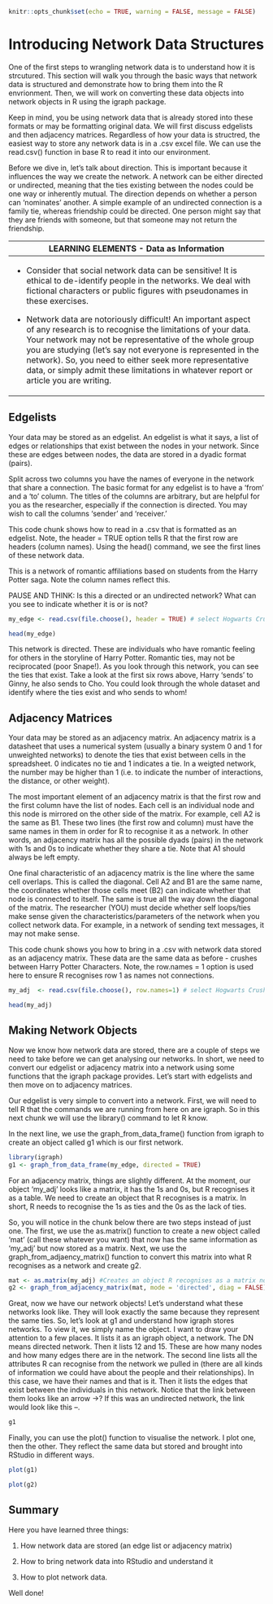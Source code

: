 ```r
knitr::opts_chunk$set(echo = TRUE, warning = FALSE, message = FALSE)
```

# Introducing Network Data Structures

One of the first steps to wrangling network data is to understand how it is strcutured. This section will walk you through the basic ways that network data is structured and demonstrate how to bring them into the R envrionment. Then, we will work on converting these data objects into network objects in R using the igraph package.

Keep in mind, you be using network data that is already stored into these formats or may be formatting original data. We will first discuss edgelists and then adjacency matrices. Regardless of how your data is structred, the easiest way to store any network data is in a .csv excel file. We can use the read.csv() function in base R to read it into our environment.

Before we dive in, let's talk about direction. This is important because it influences the way we create the network. A network can be either directed or undirected, meaning that the ties existing between the nodes could be one way or inherently mutual. The direction depends on whether a person can 'nominates' another. A simple example of an undirected connection is a family tie, whereas friendship could be directed. One person might say that they are friends with someone, but that someone may not return the friendship.

+---------------------------------------------------------------------------------------------------------------------------------------------------------------------------------------------------------------------------------------------------------------------------------------------------------------------------------------------------------------------------------------------------------+
| LEARNING ELEMENTS - Data as Information                                                                                                                                                                                                                                                                                                                                                                 |
+=========================================================================================================================================================================================================================================================================================================================================================================================================+
| -   Consider that social network data can be sensitive! It is ethical to de-identify people in the networks. We deal with fictional characters or public figures with pseudonames in these exercises.                                                                                                                                                                                                   |
|                                                                                                                                                                                                                                                                                                                                                                                                         |
| -   Network data are notoriously difficult! An important aspect of any research is to recognise the limitations of your data. Your network may not be representative of the whole group you are studying (let's say not everyone is represented in the network). So, you need to either seek more representative data, or simply admit these limitations in whatever report or article you are writing. |
+---------------------------------------------------------------------------------------------------------------------------------------------------------------------------------------------------------------------------------------------------------------------------------------------------------------------------------------------------------------------------------------------------------+

## Edgelists

Your data may be stored as an edgelist. An edgelist is what it says, a list of edges or relationships that exist between the nodes in your network. Since these are edges between nodes, the data are stored in a dyadic format (pairs).

Split across two columns you have the names of everyone in the network that share a connection. The basic format for any edgelist is to have a 'from' and a 'to' column. The titles of the columns are arbitrary, but are helpful for you as the researcher, especially if the connection is directed. You may wish to call the columns 'sender' and 'receiver.'

This code chunk shows how to read in a .csv that is formatted as an edgelist. Note, the header = TRUE option tells R that the first row are headers (column names). Using the head() command, we see the first lines of these network data.

This is a network of romantic affiliations based on students from the Harry Potter saga. Note the column names reflect this.

PAUSE AND THINK: Is this a directed or an undirected network? What can you see to indicate whether it is or is not?

```r
my_edge <- read.csv(file.choose(), header = TRUE) # select Hogwarts Crushes Edgelist_SELFLOOPS.csv

head(my_edge)
```

This network is directed. These are individuals who have romantic feeling for others in the storyline of Harry Potter. Romantic ties, may not be reciprocated (poor Snape!). As you look through this network, you can see the ties that exist. Take a look at the first six rows above, Harry 'sends' to Ginny, he also sends to Cho. You could look through the whole dataset and identify where the ties exist and who sends to whom!

## Adjacency Matrices

Your data may be stored as an adjacency matrix. An adjacency matrix is a datasheet that uses a numerical system (usually a binary system 0 and 1 for unweighted networks) to denote the ties that exist between cells in the spreadsheet. 0 indicates no tie and 1 indicates a tie. In a weigted network, the number may be higher than 1 (i.e. to indicate the number of interactions, the distance, or other weight).

The most important element of an adjacency matrix is that the first row and the first column have the list of nodes. Each cell is an individual node and this node is mirrored on the other side of the matrix. For example, cell A2 is the same as B1. These two lines (the first row and column) must have the same names in them in order for R to recognise it as a network. In other words, an adjacency matrix has all the possible dyads (pairs) in the network with 1s and 0s to indicate whether they share a tie. Note that A1 should always be left empty.

One final characteristic of an adjacency matrix is the line where the same cell overlaps. This is called the diagonal. Cell A2 and B1 are the same name, the coordinates whether those cells meet (B2) can indicate whether that node is connected to itself. The same is true all the way down the diagonal of the matrix. The researcher (YOU) must decide whether self loops/ties make sense given the characteristics/parameters of the network when you collect network data. For example, in a network of sending text messages, it may not make sense.

This code chunk shows you how to bring in a .csv with network data stored as an adjacency matrix. These data are the same data as before - crushes between Harry Potter Characters. Note, the row.names = 1 option is used here to ensure R recognises row 1 as names not connections.

```r
my_adj  <- read.csv(file.choose(), row.names=1) # select Hogwarts Crushes matrix.csv

head(my_adj)
```

## Making Network Objects

Now we know how network data are stored, there are a couple of steps we need to take before we can get analysing our networks. In short, we need to convert our edgelist or adjacency matrix into a network using some functions that the igraph package provides. Let's start with edgelists and then move on to adjacency matrices.

Our edgelist is very simple to convert into a network. First, we will need to tell R that the commands we are running from here on are igraph. So in this next chunk we will use the library() command to let R know.

In the next line, we use the graph_from_data_frame() function from igraph to create an object called g1 which is our first network.

```r
library(igraph)
g1 <- graph_from_data_frame(my_edge, directed = TRUE)
```

For an adjacency matrix, things are slightly different. At the moment, our object 'my_adj' looks like a matrix, it has the 1s and 0s, but R recognises it as a table. We need to create an object that R recognises is a matrix. In short, R needs to recognise the 1s as ties and the 0s as the lack of ties.

So, you will notice in the chunk below there are two steps instead of just one. The first, we use the as.matrix() function to create a new object called 'mat' (call these whatever you want) that now has the same information as 'my_adj' but now stored as a matrix. Next, we use the graph_from_adjaency_matrix() function to convert this matrix into what R recognises as a network and create g2.

```r
mat <- as.matrix(my_adj) #Creates an object R recognises as a matrix not a table. 
g2 <- graph_from_adjacency_matrix(mat, mode = 'directed', diag = FALSE)
```

Great, now we have our network objects! Let's understand what these networks look like. They will look exactly the same because they represent the same ties. So, let's look at g1 and understand how igraph stores networks. To view it, we simply name the object. I want to draw your attention to a few places. It lists it as an igraph object, a network. The DN means directed network. Then it lists 12 and 15. These are how many nodes and how many edges there are in the network. The second line lists all the attributes R can recognise from the network we pulled in (there are all kinds of information we could have about the people and their relationships). In this case, we have their names and that is it. Then it lists the edges that exist between the individuals in this network. Notice that the link between them looks like an arrow -\>? If this was an undirected network, the link would look like this --.

```r
g1
```

Finally, you can use the plot() function to visualise the network. I plot one, then the other. They reflect the same data but stored and brought into RStudio in different ways.

```r
plot(g1)
```

```r
plot(g2)
```

## Summary

Here you have learned three things:

1.  How network data are stored (an edge list or adjacency matrix)

2.  How to bring network data into RStudio and understand it

3.  How to plot network data.

Well done!
